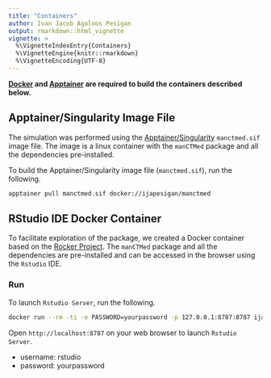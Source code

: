 ```yaml
---
title: "Containers"
author: Ivan Jacob Agaloos Pesigan
output: rmarkdown::html_vignette
vignette: >
  %\VignetteIndexEntry{Containers}
  %\VignetteEngine{knitr::rmarkdown}
  %\VignetteEncoding{UTF-8}
---
```




**[Docker](https://www.docker.com/) and [Apptainer](https://apptainer.org/) are required to build the containers described below.**

## Apptainer/Singularity Image File

The simulation was performed using the [Apptainer/Singularity](https://apptainer.org/) `manctmed.sif` image file. The image is a linux container with the `manCTMed` package and all the dependencies pre-installed.

To build the Apptainer/Singularity image file (`manctmed.sif`),
run the following.

```bash
apptainer pull manctmed.sif docker://ijapesigan/manctmed
```

## RStudio IDE Docker Container

To facilitate exploration of the package, we created a Docker container based on the [Rocker Project](https://rocker-project.org/). The `manCTMed` package and all the dependencies are pre-installed and can be accessed in the browser using the `Rstudio` IDE.

### Run

To launch `Rstudio Server`, run the following.

```bash
docker run --rm -ti -e PASSWORD=yourpassword -p 127.0.0.1:8787:8787 ijapesigan/manctmed
```

Open `http://localhost:8787` on your web browser to launch `Rstudio Server`.

- username: rstudio
- password: yourpassword
